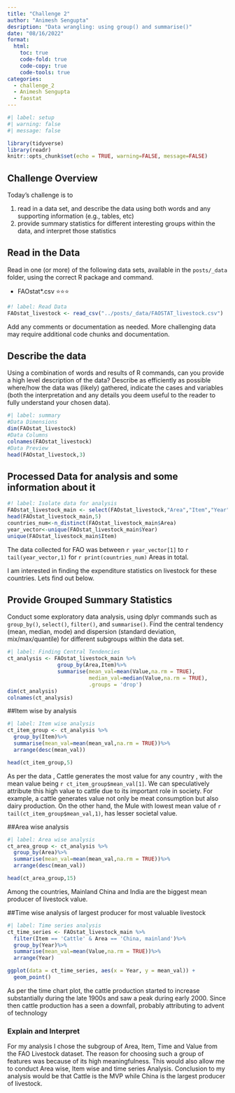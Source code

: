 ```yaml
---
title: "Challenge 2"
author: "Animesh Sengupta"
desription: "Data wrangling: using group() and summarise()"
date: "08/16/2022"
format:
  html:
    toc: true
    code-fold: true
    code-copy: true
    code-tools: true
categories:
  - challenge_2
  - Animesh Sengupta
  - faostat
---
```


```r
#| label: setup
#| warning: false
#| message: false

library(tidyverse)
library(readr)
knitr::opts_chunk$set(echo = TRUE, warning=FALSE, message=FALSE)
```

## Challenge Overview

Today's challenge is to

1)  read in a data set, and describe the data using both words and any supporting information (e.g., tables, etc)
2)  provide summary statistics for different interesting groups within the data, and interpret those statistics

## Read in the Data

Read in one (or more) of the following data sets, available in the `posts/_data` folder, using the correct R package and command.


-   FAOstat\*.csv ⭐⭐⭐

```r
#! label: Read Data
FAOstat_livestock <- read_csv("../posts/_data/FAOSTAT_livestock.csv")
```

Add any comments or documentation as needed. More challenging data may require additional code chunks and documentation.

## Describe the data

Using a combination of words and results of R commands, can you provide a high level description of the data? Describe as efficiently as possible where/how the data was (likely) gathered, indicate the cases and variables (both the interpretation and any details you deem useful to the reader to fully understand your chosen data).

```r
#| label: summary
#Data Dimensions
dim(FAOstat_livestock)
#Data Columns
colnames(FAOstat_livestock)
#Data Preview
head(FAOstat_livestock,3)
```
## Processed Data for analysis and some information about it
```r
#! label: Isolate data for analysis
FAOstat_livestock_main <- select(FAOstat_livestock,"Area","Item","Year","Unit","Value")
head(FAOstat_livestock_main,5)
countries_num<-n_distinct(FAOstat_livestock_main$Area)
year_vector<-unique(FAOstat_livestock_main$Year)
unique(FAOstat_livestock_main$Item)
```
The data collected for FAO was between `r year_vector[1]` to `r tail(year_vector,1)` for `r print(countries_num)` Areas in total. 

I am interested in finding the expenditure statistics on livestock for these countries. Lets find out below. 

## Provide Grouped Summary Statistics
Conduct some exploratory data analysis, using dplyr commands such as `group_by()`, `select()`, `filter()`, and `summarise()`. Find the central tendency (mean, median, mode) and dispersion (standard deviation, mix/max/quantile) for different subgroups within the data set.

```r
#| label: Finding Central Tendencies
ct_analysis <- FAOstat_livestock_main %>%
                group_by(Area,Item)%>%
                summarise(mean_val=mean(Value,na.rm = TRUE),
                          median_val=median(Value,na.rm = TRUE),
                          .groups = 'drop')
dim(ct_analysis)
colnames(ct_analysis)
```

##Item wise by analysis
```r
#| label: Item wise analysis
ct_item_group <- ct_analysis %>%
  group_by(Item)%>%
  summarise(mean_val=mean(mean_val,na.rm = TRUE))%>%
  arrange(desc(mean_val))

head(ct_item_group,5)
```
As per the data , Cattle generates the most value for any country , with the mean value being `r ct_item_group$mean_val[1]`. We can speculatively attribute this high value to cattle due to its important role in society. For example, a cattle generates value not only be meat consumption but also dairy production. On the other hand, the Mule with lowest mean value of `r tail(ct_item_group$mean_val,1)`, has lesser societal value.

##Area wise analysis
```r
#| label: Area wise analysis
ct_area_group <- ct_analysis %>%
  group_by(Area)%>%
  summarise(mean_val=mean(mean_val,na.rm = TRUE))%>%
  arrange(desc(mean_val))

head(ct_area_group,15)
```
Among the countries, Mainland China and India are the biggest mean producer of livestock value. 

##Time wise analysis of largest producer for most valuable livestock
```r
#| label: Time series analysis
ct_time_series <- FAOstat_livestock_main %>%
  filter(Item == 'Cattle' & Area == 'China, mainland')%>%
  group_by(Year)%>%
  summarise(mean_val=mean(Value,na.rm = TRUE))%>%
  arrange(Year)

ggplot(data = ct_time_series, aes(x = Year, y = mean_val)) +
  geom_point()
```
As per the time chart plot, the cattle production started to increase substantially during the late 1900s and saw a peak during early 2000. Since then cattle production has a seen a downfall, probably attributing to advent of technology

### Explain and Interpret

For my analysis I chose the subgroup of Area, Item, Time and Value from the FAO Livestock dataset. The reason for choosing such a group of features was because of its high meaningfulness. This would also allow me to conduct Area wise, Item wise and time series Analysis. Conclusion to my analysis would be that Cattle is the MVP while China is the largest producer of livestock.

